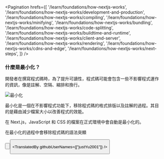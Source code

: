 
<Pagination
  hrefs={[
    '/learn/foundations/how-nextjs-works',
    '/learn/foundations/how-nextjs-works/development-and-production',
    '/learn/foundations/how-nextjs-works/compiling',
    '/learn/foundations/how-nextjs-works/minifying',
    '/learn/foundations/how-nextjs-works/bundling',
    '/learn/foundations/how-nextjs-works/code-splitting',
    '/learn/foundations/how-nextjs-works/buildtime-and-runtime',
    '/learn/foundations/how-nextjs-works/client-and-server',
    '/learn/foundations/how-nextjs-works/rendering',
    '/learn/foundations/how-nextjs-works/cdns-and-edge',
    '/learn/foundations/how-nextjs-works/next-steps',
  ]}
/>

### 什麼是最小化？

開發者在撰寫程式碼時，為了提升可讀性，程式碼可能會包含一些不影響程式運作的資訊，像是註解、空隔、縮排和換行。

![最小化](https://nextjs.org/static/images/learn/foundations/minifying.png "最小化")

最小化是一個在不影響程式功能下，移除程式碼的格式排版以及註解的過程。其目的是藉由減少檔案大小以改善程式的效能。

在 Next.js，JavaScript 和 CSS 的檔案在正式環境中會自動是最小化的。

<Quiz>
    <QuizHeading type={QuizType.trueOrFalse}>
       在最小化的過程中會移除程式碼的語法突顯
    </QuizHeading>
    <QuizOptionGroup>
        <QuizOption text="是 - 語法突顯只會在開發的時候需要"/>
        <QuizOption text="否 - 語法突顯是編輯器提供的功能" isCorrect/>
    </QuizOptionGroup>
</Quiz>

<Button
  content="← 返回上一頁"
  url="/learn/foundations/how-nextjs-works/compiling"
  basicStyle="text-white bg-[#0070f3]"
  hoverStyle="hover:opacity-90"
/>

<Button
  content="前往下一頁 →"
  url="/learn/foundations/how-nextjs-works/bundling"
  basicStyle="text-white bg-[#0070f3]"
  hoverStyle="hover:opacity-90"
/>

<TranslatedBy githubUserNames={["justYu2001"]} />

